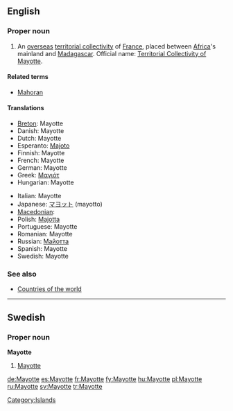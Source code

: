 {{wikipedia}}
==English==

===Proper noun===
{{en-proper noun}}

# An [[overseas]] [[territorial collectivity]] of [[France]], placed between [[Africa]]'s mainland and [[Madagascar]]. Official name: [[Territorial Collectivity of Mayotte]].

====Related terms====
*[[Mahoran]]

====Translations====
{{trans-top|Territorial Collectivity of Mayotte}}
* [[Breton]]: Mayotte
* Danish: Mayotte
* Dutch: Mayotte
* Esperanto: [[Majoto]]
* Finnish: Mayotte
* French: Mayotte
* German: Mayotte
* Greek: [[Μαγιότ]]
* Hungarian: Mayotte
{{trans-mid}}
* Italian: Mayotte
* Japanese: [[マヨット]] (mayotto)
* [[Macedonian]]: {{t|mk|Мајот|m|tr=Majót|sc=Cyrl}}
* Polish: [[Majotta]]
* Portuguese: Mayotte
* Romanian: Mayotte
* Russian: [[Майотта]]
* Spanish: Mayotte
* Swedish: Mayotte
{{trans-bottom}}

===See also===
* [[Appendix:Countries of the world|Countries of the world]]

[[Category:Islands]]

----

==Swedish==

===Proper noun===
'''Mayotte'''

# [[#English|Mayotte]]

[[de:Mayotte]]
[[es:Mayotte]]
[[fr:Mayotte]]
[[fy:Mayotte]]
[[hu:Mayotte]]
[[pl:Mayotte]]
[[ru:Mayotte]]
[[sv:Mayotte]]
[[tr:Mayotte]]